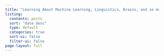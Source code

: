 ```yaml
---
title: "Learning About Machine Learning, Linguistics, Brains, and so much more!"
listing:
  contents: posts
  sort: "date desc"
  type: default
  categories: true
  sort-ui: false
  filter-ui: false
page-layout: full
---
```


 
